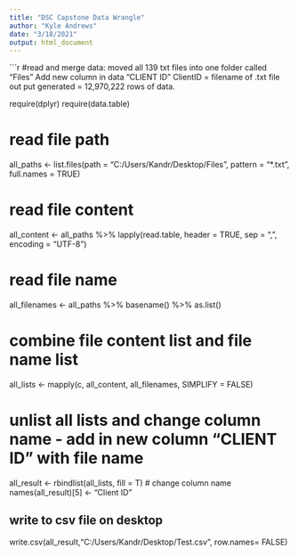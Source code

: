 ---
title: "DSC Capstone Data Wrangle"
author: "Kyle Andrews"
date: "3/18/2021"
output: html_document
---

```{r}
#read and merge data: moved all 139 txt files into one folder called "Files" Add new column in data "CLIENT ID" ClientID = filename of .txt file out put generated = 12,970,222 rows of data. 


require(dplyr)
require(data.table)

# read file path
all_paths <-
  list.files(path = "C:/Users/Kandr/Desktop/Files",
             pattern = "*.txt",
             full.names = TRUE)

# read file content
all_content <-
  all_paths %>%
  lapply(read.table,
         header = TRUE,
         sep = ",",
         encoding = "UTF-8")

# read file name
all_filenames <- all_paths %>%
  basename() %>%
  as.list()

# combine file content list and file name list
all_lists <- mapply(c, all_content, all_filenames, SIMPLIFY = FALSE)

# unlist all lists and change column name - add in new column "CLIENT ID" with file name
all_result <- rbindlist(all_lists, fill = T)
# change column name
names(all_result)[5] <- "Client ID"
          
## write to csv file on desktop 
write.csv(all_result,"C:/Users/Kandr/Desktop/Test.csv", row.names= FALSE)





